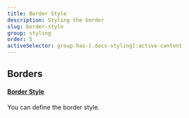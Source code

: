 ```yaml
---
title: Border Style
description: Styling the border
slug: border-style
group: styling
order: 5
activeSelector: group-has-[.docs-styling]:active-content
---
```


## Borders
#### [Border Style](https://tailwindcss.com/docs/border-style)
You can define the border style.
